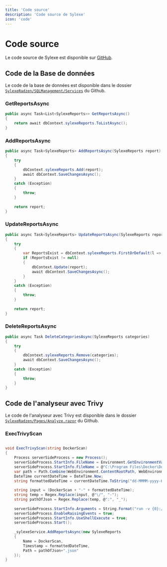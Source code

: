 ```yaml
---
title: 'Code source'
description: 'Code source de Sylexe'
icon: 'code'
---
```


# Code source

Le code source de Sylexe est disponible sur [GitHub](https://github.com/Sylexe/SylexeRadzen/).

## Code de la Base de données

Le code de la base de données est disponible dans le dossier [`SylexeRadzen/SQLManagement/Services`](https://github.com/Sylexe/SylexeRadzen/tree/master/SylexeRadzen/SQLManagement/Services) du Github.

### GetReportsAsync

```csharp
public async Task<List<SylexeReports>> GetReportsAsync()
{
    return await dbContext.sylexeReports.ToListAsync();
}
```

### AddReportsAsync

```csharp
public async Task<SylexeReports> AddReportsAsync(SylexeReports report)
{
    try
    {
        dbContext.sylexeReports.Add(report);
        await dbContext.SaveChangesAsync();
    }
    catch (Exception)
    {
        throw;
    }
        
    return report;
}
```

### UpdateReportsAsync

```csharp
public async Task<SylexeReports> UpdateReportsAsync(SylexeReports report)
{
    try
    {
        var ReportsExist = dbContext.sylexeReports.FirstOrDefault(l => l.Id == report.Id);
        if (ReportsExist != null)
        {
            dbContext.Update(report);
            await dbContext.SaveChangesAsync();
        }
    }
    catch (Exception)
    {
        throw;
    }
        
    return report;
}
```
### DeleteReportsAsync

```csharp
public async Task DeleteCategoriesAsync(SylexeReports categories)
{
    try
    {
        dbContext.sylexeReports.Remove(categories);
        await dbContext.SaveChangesAsync();
    }
    catch (Exception)
    {
        throw;
    }
}
```

## Code de l'analyseur avec Trivy

Le code de l'analyseur avec Trivy est disponible dans le dossier [`SylexeRadzen/Pages/Analyze.razor`](https://github.com/Sylexe/SylexeRadzen/blob/master/SylexeRadzen/Pages/Analyze.razor) du Github.

### ExecTrivyScan

```csharp

void ExecTrivyScan(string DockerScan)
{
    Process serverSideProcess = new Process();
    serverSideProcess.StartInfo.FileName = Environment.GetEnvironmentVariable("docker");
    serverSideProcess.StartInfo.FileName = @"C:\Program Files\Docker\Docker\resources\bin\docker.exe";
    var path = Path.Combine(WebEnvironment.ContentRootPath, WebEnvironment.EnvironmentName);
    DateTime currentDateTime = DateTime.Now;
    string formattedDateTime = currentDateTime.ToString("dd-MMMM-yyyy-HH:mm:ss");
        
    string input = (DockerScan + "-" + formattedDateTime);
    string temp = Regex.Replace(input, @"\/", "-");
    string pathOfJson = Regex.Replace(temp, @":", "_");
        
    serverSideProcess.StartInfo.Arguments = String.Format("run -v {0}:/result aquasec/trivy:0.34.0 -d image -f json -o /result/{1}.json {2}", path, pathOfJson, DockerScan);
    serverSideProcess.EnableRaisingEvents = true;
    serverSideProcess.StartInfo.UseShellExecute = true;
    serverSideProcess.Start();
        
    _sylexeService.AddReportsAsync(new SylexeReports
    {
        Name = DockerScan,
        Timestamp = formattedDateTime,
        Path = pathOfJson+".json"
    });
}
```
